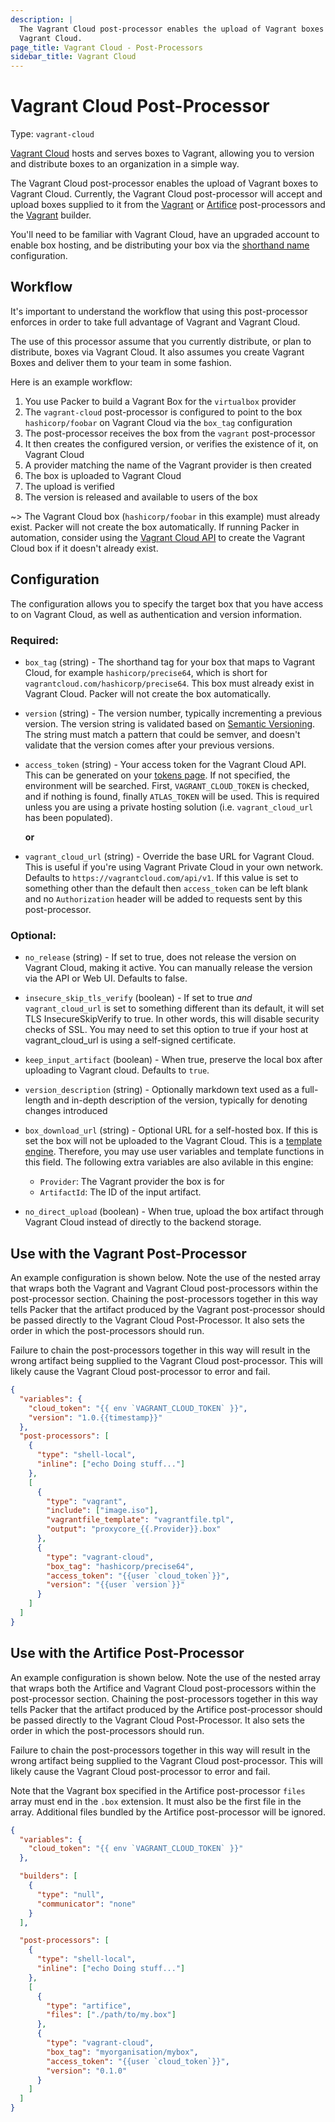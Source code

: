 ```yaml
---
description: |
  The Vagrant Cloud post-processor enables the upload of Vagrant boxes to
  Vagrant Cloud.
page_title: Vagrant Cloud - Post-Processors
sidebar_title: Vagrant Cloud
---
```


# Vagrant Cloud Post-Processor

Type: `vagrant-cloud`

[Vagrant Cloud](https://app.vagrantup.com/boxes/search) hosts and serves boxes
to Vagrant, allowing you to version and distribute boxes to an organization in a
simple way.

The Vagrant Cloud post-processor enables the upload of Vagrant boxes to Vagrant
Cloud. Currently, the Vagrant Cloud post-processor will accept and upload boxes
supplied to it from the [Vagrant](/docs/post-processors/vagrant) or
[Artifice](/docs/post-processors/artifice) post-processors and the
[Vagrant](/docs/builders/vagrant) builder.

You'll need to be familiar with Vagrant Cloud, have an upgraded account to
enable box hosting, and be distributing your box via the [shorthand
name](https://docs.vagrantup.com/v2/cli/box.html) configuration.

## Workflow

It's important to understand the workflow that using this post-processor
enforces in order to take full advantage of Vagrant and Vagrant Cloud.

The use of this processor assume that you currently distribute, or plan to
distribute, boxes via Vagrant Cloud. It also assumes you create Vagrant Boxes
and deliver them to your team in some fashion.

Here is an example workflow:

1.  You use Packer to build a Vagrant Box for the `virtualbox` provider
2.  The `vagrant-cloud` post-processor is configured to point to the box
    `hashicorp/foobar` on Vagrant Cloud via the `box_tag` configuration
3.  The post-processor receives the box from the `vagrant` post-processor
4.  It then creates the configured version, or verifies the existence of it, on
    Vagrant Cloud
5.  A provider matching the name of the Vagrant provider is then created
6.  The box is uploaded to Vagrant Cloud
7.  The upload is verified
8.  The version is released and available to users of the box

~> The Vagrant Cloud box (`hashicorp/foobar` in this example) must already
exist. Packer will not create the box automatically. If running Packer in
automation, consider using the
[Vagrant Cloud API](https://www.vagrantup.com/docs/vagrant-cloud/api.html)
to create the Vagrant Cloud box if it doesn't already exist.

## Configuration

The configuration allows you to specify the target box that you have access to
on Vagrant Cloud, as well as authentication and version information.

### Required:

- `box_tag` (string) - The shorthand tag for your box that maps to Vagrant
  Cloud, for example `hashicorp/precise64`, which is short for
  `vagrantcloud.com/hashicorp/precise64`. This box must already exist in
  Vagrant Cloud. Packer will not create the box automatically.

- `version` (string) - The version number, typically incrementing a previous
  version. The version string is validated based on [Semantic
  Versioning](http://semver.org/). The string must match a pattern that could
  be semver, and doesn't validate that the version comes after your previous
  versions.

- `access_token` (string) - Your access token for the Vagrant Cloud API. This
  can be generated on your [tokens
  page](https://app.vagrantup.com/settings/security). If not specified, the
  environment will be searched. First, `VAGRANT_CLOUD_TOKEN` is checked, and
  if nothing is found, finally `ATLAS_TOKEN` will be used. This is required
  unless you are using a private hosting solution (i.e. `vagrant_cloud_url`
  has been populated).

  **or**

- `vagrant_cloud_url` (string) - Override the base URL for Vagrant Cloud.
  This is useful if you're using Vagrant Private Cloud in your own network.
  Defaults to `https://vagrantcloud.com/api/v1`. If this value is set to something
  other than the default then `access_token` can be left blank and no
  `Authorization` header will be added to requests sent by this post-processor.

### Optional:

- `no_release` (string) - If set to true, does not release the version on
  Vagrant Cloud, making it active. You can manually release the version via
  the API or Web UI. Defaults to false.

- `insecure_skip_tls_verify` (boolean) - If set to true _and_ `vagrant_cloud_url`
  is set to something different than its default, it will set TLS InsecureSkipVerify
  to true. In other words, this will disable security checks of SSL. You may need
  to set this option to true if your host at vagrant_cloud_url is using a
  self-signed certificate.

- `keep_input_artifact` (boolean) - When true, preserve the local box
  after uploading to Vagrant cloud. Defaults to `true`.

- `version_description` (string) - Optionally markdown text used as a
  full-length and in-depth description of the version, typically for denoting
  changes introduced

- `box_download_url` (string) - Optional URL for a self-hosted box. If this
  is set the box will not be uploaded to the Vagrant Cloud.
  This is a [template engine](/docs/templates/legacy_json_templates/engine). Therefore, you
  may use user variables and template functions in this field.
  The following extra variables are also avilable in this engine:

  - `Provider`: The Vagrant provider the box is for
  - `ArtifactId`: The ID of the input artifact.

- `no_direct_upload` (boolean) - When true, upload the box artifact through
  Vagrant Cloud instead of directly to the backend storage.

## Use with the Vagrant Post-Processor

An example configuration is shown below. Note the use of the nested array that
wraps both the Vagrant and Vagrant Cloud post-processors within the
post-processor section. Chaining the post-processors together in this way tells
Packer that the artifact produced by the Vagrant post-processor should be passed
directly to the Vagrant Cloud Post-Processor. It also sets the order in which
the post-processors should run.

Failure to chain the post-processors together in this way will result in the
wrong artifact being supplied to the Vagrant Cloud post-processor. This will
likely cause the Vagrant Cloud post-processor to error and fail.

```json
{
  "variables": {
    "cloud_token": "{{ env `VAGRANT_CLOUD_TOKEN` }}",
    "version": "1.0.{{timestamp}}"
  },
  "post-processors": [
    {
      "type": "shell-local",
      "inline": ["echo Doing stuff..."]
    },
    [
      {
        "type": "vagrant",
        "include": ["image.iso"],
        "vagrantfile_template": "vagrantfile.tpl",
        "output": "proxycore_{{.Provider}}.box"
      },
      {
        "type": "vagrant-cloud",
        "box_tag": "hashicorp/precise64",
        "access_token": "{{user `cloud_token`}}",
        "version": "{{user `version`}}"
      }
    ]
  ]
}
```

## Use with the Artifice Post-Processor

An example configuration is shown below. Note the use of the nested array that
wraps both the Artifice and Vagrant Cloud post-processors within the
post-processor section. Chaining the post-processors together in this way tells
Packer that the artifact produced by the Artifice post-processor should be
passed directly to the Vagrant Cloud Post-Processor. It also sets the order in
which the post-processors should run.

Failure to chain the post-processors together in this way will result in the
wrong artifact being supplied to the Vagrant Cloud post-processor. This will
likely cause the Vagrant Cloud post-processor to error and fail.

Note that the Vagrant box specified in the Artifice post-processor `files` array
must end in the `.box` extension. It must also be the first file in the array.
Additional files bundled by the Artifice post-processor will be ignored.

```json
{
  "variables": {
    "cloud_token": "{{ env `VAGRANT_CLOUD_TOKEN` }}"
  },

  "builders": [
    {
      "type": "null",
      "communicator": "none"
    }
  ],

  "post-processors": [
    {
      "type": "shell-local",
      "inline": ["echo Doing stuff..."]
    },
    [
      {
        "type": "artifice",
        "files": ["./path/to/my.box"]
      },
      {
        "type": "vagrant-cloud",
        "box_tag": "myorganisation/mybox",
        "access_token": "{{user `cloud_token`}}",
        "version": "0.1.0"
      }
    ]
  ]
}
```
